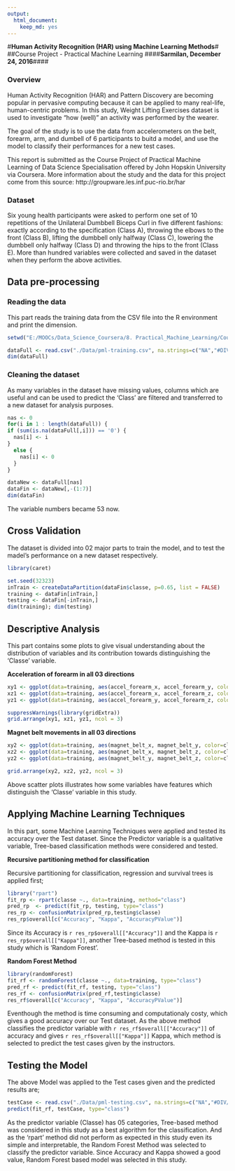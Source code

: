 ```yaml
---
output: 
  html_document: 
    keep_md: yes
---
```

#**Human Activity Recognition (HAR) using Machine Learning Methods**#
##Course Project - Practical Machine Learning
####**Sarmilan, December 24, 2016**####

### Overview
Human Activity Recognition (HAR) and Pattern Discovery are becoming popular in pervasive computing because it can be applied to many real-life, human-centric problems. In this study, Weight Lifting Exercises dataset is used to investigate "how (well)" an activity was performed by the wearer.

The goal of the study is to use the data from accelerometers on the belt, forearm, arm, and dumbell of 6 participants to buitd a model, and use the model to classify their performances for a new test cases.

This report is submitted as the Course Project of Practical Machine Learning of Data Science Specialisation offered by John Hopskin University via Coursera. More information about the study and the data for this project come from this source: http://groupware.les.inf.puc-rio.br/har

### Dataset
Six young health participants were asked to perform one set of 10 repetitions of the Unilateral Dumbbell Biceps Curl in five different fashions: exactly according to the specification (Class A), throwing the elbows to the front (Class B), lifting the dumbbell only halfway (Class C), lowering the dumbbell only halfway (Class D) and throwing the hips to the front (Class E). More than hundred variables were collected and saved in the dataset when they perform the above activities.

## Data pre-processing
### Reading the data
This part reads the training data from the CSV file into the R environment and print the dimension.
```r
setwd("E:/MOOCs/Data_Science_Coursera/8. Practical_Machine_Learning/Course_Project/practicalmachinelearning")
```

```r
dataFull <- read.csv("./Data/pml-training.csv", na.strings=c("NA","#DIV/0!",""))
dim(dataFull)
```

### Cleaning the dataset
As many variables in the dataset have missing values, columns which are useful and can be used to predict the 'Class' are filtered and transferred to a new dataset for analysis purposes.
```r
nas <- 0
for(i in 1 : length(dataFull)) {
if (sum(is.na(dataFull[,i])) == '0') {
  nas[i] <- i
}
  else {
    nas[i] <- 0
  }
}

dataNew <- dataFull[nas]
dataFin <- dataNew[,-(1:7)]
dim(dataFin)

```
The variable numbers became 53 now.

## Cross Validation
The dataset is divided into 02 major parts to train the model, and to test the madel's performance on a new dataset respectively.
```r
library(caret)

set.seed(32323)
inTrain <- createDataPartition(dataFin$classe, p=0.65, list = FALSE)
training <- dataFin[inTrain,]
testing <- dataFin[-inTrain,]
dim(training); dim(testing)
```


## Descriptive Analysis
This part contains some plots to give visual understanding about the distribution of variables and its contribution towards distinguishing the 'Classe' variable.

**Acceleration of forearm in all 03 directions**
```r
xy1 <- ggplot(data=training, aes(accel_forearm_x, accel_forearm_y, color=classe)) + geom_point(alpha=.4, size=1)
xz1 <- ggplot(data=training, aes(accel_forearm_x, accel_forearm_z, color=classe)) + geom_point(alpha=.4, size=1)
yz1 <- ggplot(data=training, aes(accel_forearm_y, accel_forearm_z, color=classe)) + geom_point(alpha=.4, size=1)

suppressWarnings(library(gridExtra))
grid.arrange(xy1, xz1, yz1, ncol = 3)
```

**Magnet belt movements in all 03 directions**
```r
xy2 <- ggplot(data=training, aes(magnet_belt_x, magnet_belt_y, color=classe)) + geom_point(alpha=.4, size=1)
xz2 <- ggplot(data=training, aes(magnet_belt_x, magnet_belt_z, color=classe)) + geom_point(alpha=.4, size=1)
yz2 <- ggplot(data=training, aes(magnet_belt_y, magnet_belt_z, color=classe)) + geom_point(alpha=.4, size=1)

grid.arrange(xy2, xz2, yz2, ncol = 3)
```

Above scatter plots illustrates how some variables have features which distinguish the 'Classe' variable in this study.

## Applying Machine Learning Techniques

In this part, some Machine Learning Techniques were applied and tested its accuracy over the Test dataset. Since the Predictor variable is a qualitative variable, Tree-based classification methods were considered and tested.

**Recursive partitioning method for classification**

Recursive partitioning for classification, regression and survival trees is applied first;
```r
library("rpart")
fit_rp <- rpart(classe ~., data=training, method="class")
pred_rp  <- predict(fit_rp, testing, type="class")
res_rp <- confusionMatrix(pred_rp,testing$classe)
res_rp$overall[c("Accuracy", "Kappa", "AccuracyPValue")]
```
Since its Accuracy is `r res_rp$overall[["Accuracy"]]` and the Kappa is `r res_rp$overall[["Kappa"]]`, another Tree-based method is tested in this study which is 'Random Forest'.

**Random Forest Method**
```r
library(randomForest)
fit_rf <- randomForest(classe ~., data=training, type="class")
pred_rf <- predict(fit_rf, testing, type="class")
res_rf <- confusionMatrix(pred_rf,testing$classe)
res_rf$overall[c("Accuracy", "Kappa", "AccuracyPValue")]
```
Eventhough the method is time consuming and computationaly costy, which gives a good accuracy over our Test dataset. As the above method classifies the predictor variable with `r res_rf$overall[["Accuracy"]]` of accuracy and gives `r res_rf$overall[["Kappa"]]` Kappa, which method is selected to predict the test cases given by the instructors.

## Testing the Model
The above Model was applied to the Test cases given and the predicted results are;
```r
testCase <- read.csv("./Data/pml-testing.csv", na.strings=c("NA","#DIV/0!",""))
predict(fit_rf, testCase, type="class")
```

As the predictor variable (Classe) has 05 categories, Tree-based method was considered in this study as a best algorithm for the classification. And as the 'rpart' method did not perform as expected in this study even its simple and interpretable, the Random Forest Method was selected to classify the predictor variable. Since Accuracy and Kappa showed a good value, Random Forest based model was selected in this study.

